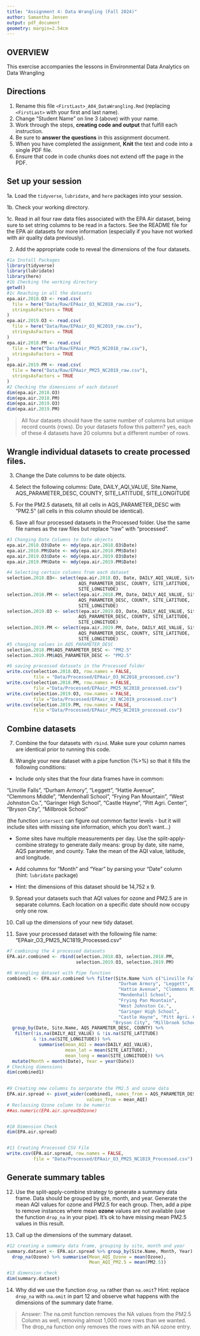 ```yaml
---
title: "Assignment 4: Data Wrangling (Fall 2024)"
author: Samantha Jensen
output: pdf_document
geometry: margin=2.54cm
---
```


## OVERVIEW

This exercise accompanies the lessons in Environmental Data Analytics on Data Wrangling 

## Directions

1. Rename this file `<FirstLast>_A04_DataWrangling.Rmd` (replacing `<FirstLast>` with your first and last name).
2. Change "Student Name" on line 3 (above) with your name.
3. Work through the steps, **creating code and output** that fulfill each instruction.
4. Be sure to **answer the questions** in this assignment document.
5. When you have completed the assignment, **Knit** the text and code into a single PDF file.
6. Ensure that code in code chunks does not extend off the page in the PDF.


## Set up your session 

1a. Load the `tidyverse`,  `lubridate`, and `here` packages into your session.

1b. Check your working directory.

1c. Read in all four raw data files associated with the EPA Air dataset, being sure to set string columns to be read in a factors. See the README file for the EPA air datasets for more information (especially if you have not worked with air quality data previously). 

2. Add the appropriate code to reveal the dimensions of the four datasets. 

```r
#1a Install Packages
library(tidyverse)
library(lubridate)
library(here)
#1b Checking the working directory 
getwd()
#1c Reaching in all the datasets
epa.air.2018.O3 <- read.csv(
  file = here("Data/Raw/EPAair_O3_NC2018_raw.csv"),
  stringsAsFactors = TRUE
)
epa.air.2019.O3 <- read.csv(
  file = here("Data/Raw/EPAair_O3_NC2019_raw.csv"),
  stringsAsFactors = TRUE
)
epa.air.2018.PM <- read.csv(
  file = here("Data/Raw/EPAair_PM25_NC2018_raw.csv"),
  stringsAsFactors = TRUE
)
epa.air.2019.PM <- read.csv(
  file = here("Data/Raw/EPAair_PM25_NC2019_raw.csv"),
  stringsAsFactors = TRUE
)
#2 Checking the dimensions of each dataset
dim(epa.air.2018.O3)
dim(epa.air.2018.PM)
dim(epa.air.2019.O3)
dim(epa.air.2019.PM)

```

>All four datasets should have the same number of columns but unique record counts (rows). Do your datasets follow this pattern?
yes, each of these 4 datasets have 20 columns but a different number of rows. 

## Wrangle individual datasets to create processed files.

3. Change the Date columns to be date objects.

4. Select the following columns: Date, DAILY_AQI_VALUE, Site.Name, AQS_PARAMETER_DESC, COUNTY, SITE_LATITUDE, SITE_LONGITUDE

5. For the PM2.5 datasets, fill all cells in AQS_PARAMETER_DESC with "PM2.5" (all cells in this column should be identical).

6. Save all four processed datasets in the Processed folder. Use the same file names as the raw files but replace "raw" with "processed".

```r
#3 Changing Date Columns to Date objects
epa.air.2018.O3$Date <- mdy(epa.air.2018.O3$Date)
epa.air.2018.PM$Date <- mdy(epa.air.2018.PM$Date)
epa.air.2019.O3$Date <- mdy(epa.air.2019.O3$Date)
epa.air.2019.PM$Date <- mdy(epa.air.2019.PM$Date)

#4 Selecting certain columns from each dataset
selection.2018.O3<- select(epa.air.2018.O3, Date, DAILY_AQI_VALUE, Site.Name, 
                           AQS_PARAMETER_DESC, COUNTY, SITE_LATITUDE,
                           SITE_LONGITUDE)
selection.2018.PM <- select(epa.air.2018.PM, Date, DAILY_AQI_VALUE, Site.Name, 
                           AQS_PARAMETER_DESC, COUNTY, SITE_LATITUDE,
                           SITE_LONGITUDE)
selection.2019.O3 <- select(epa.air.2019.O3, Date, DAILY_AQI_VALUE, Site.Name, 
                           AQS_PARAMETER_DESC, COUNTY, SITE_LATITUDE,
                           SITE_LONGITUDE)
selection.2019.PM <- select(epa.air.2019.PM, Date, DAILY_AQI_VALUE, Site.Name, 
                           AQS_PARAMETER_DESC, COUNTY, SITE_LATITUDE,
                           SITE_LONGITUDE)
#5 changing values in AQS_PARAMETER_DESC
selection.2018.PM$AQS_PARAMETER_DESC <- "PM2.5"
selection.2019.PM$AQS_PARAMETER_DESC <- "PM2.5"

#6 saving processed datasets in the Processed folder
write.csv(selection.2018.O3, row.names = FALSE,
          file = "Data/Processed/EPAair_O3_NC2018_processed.csv")
write.csv(selection.2018.PM, row.names = FALSE, 
          file ="Data/Processed/EPAair_PM25_NC2018_processed.csv")
write.csv(selection.2019.O3, row.names = FALSE, 
          file ="Data/Processed/EPAair_O3_NC2019_processed.csv")
write.csv(selection.2019.PM, row.names = FALSE, 
          file ="Data/Processed/EPAair_PM25_NC2019_processed.csv")
```


## Combine datasets

7. Combine the four datasets with `rbind`. Make sure your column names are identical prior to running this code.

8. Wrangle your new dataset with a pipe function (%>%) so that it fills the following conditions: 

  * Include only sites that the four data frames have in common:  
    
  "Linville Falls", "Durham Armory", "Leggett", "Hattie Avenue",  
  "Clemmons Middle", "Mendenhall School", "Frying Pan Mountain", 
  "West Johnston Co.", "Garinger High School", "Castle Hayne", 
  "Pitt Agri. Center", "Bryson City", "Millbrook School" 
  
  (the function `intersect` can figure out common factor levels - but it will include sites with missing site information, which you don't want...) 

  * Some sites have multiple measurements per day. Use the split-apply-combine strategy to generate daily means: group by date, site name, AQS parameter, and county. Take the mean of the AQI value, latitude, and longitude.
  
  * Add columns for "Month" and "Year" by parsing your "Date" column (hint: `lubridate` package)
  
  * Hint: the dimensions of this dataset should be 14,752 x 9.

9. Spread your datasets such that AQI values for ozone and PM2.5 are in separate columns. Each location on a specific date should now occupy only one row.

10. Call up the dimensions of your new tidy dataset.

11. Save your processed dataset with the following file name: "EPAair_O3_PM25_NC1819_Processed.csv"

```r
#7 combining the 4 processed datasets
EPA.air.combined <- rbind(selection.2018.O3, selection.2018.PM, 
                          selection.2019.O3, selection.2019.PM)

#8 Wrangling dataset with Pipe function 
combined1 <- EPA.air.combined %>% filter(Site.Name %in% c("Linville Falls",
                                          "Durham Armory", "Leggett",
                                          "Hattie Avenue", "Clemmons Middle", 
                                          "Mendenhall School", 
                                          "Frying Pan Mountain",
                                          "West Johnston Co.", 
                                          "Garinger High School", 
                                          "Castle Hayne", "Pitt Agri. Center", 
                                        "Bryson City", "Millbrook School" )) %>% 
  group_by(Date, Site.Name, AQS_PARAMETER_DESC, COUNTY) %>% 
   filter(!is.na(DAILY_AQI_VALUE) & !is.na(SITE_LATITUDE) 
          & !is.na(SITE_LONGITUDE)) %>% 
            summarise(mean_AQI = mean(DAILY_AQI_VALUE), 
                      mean_lat = mean(SITE_LATITUDE), 
                      mean_long = mean(SITE_LONGITUDE)) %>% 
  mutate(Month = month(Date), Year = year(Date))
# Checking dimensions 
dim(combined1)
  

#9 Creating new columns to serparate the PM2.5 and ozone data 
EPA.air.spread <- pivot_wider(combined1, names_from = AQS_PARAMETER_DESC, 
                              values_from = mean_AQI)
# Reclassing Ozone column to be numeric 
##as.numeric(EPA.air.spread$Ozone)


#10 Dimension Check 
dim(EPA.air.spread)


#11 Creating Processed CSV File 
write.csv(EPA.air.spread, row.names = FALSE, 
          file = "Data/Processed/EPAair_O3_PM25_NC1819_Processed.csv")

```


## Generate summary tables

12. Use the split-apply-combine strategy to generate a summary data frame. Data should be grouped by site, month, and year. Generate the mean AQI values for ozone and PM2.5 for each group. Then, add a pipe to remove instances where mean **ozone** values are not available (use the function `drop_na` in your pipe). It's ok to have missing mean PM2.5 values in this result. 

13. Call up the dimensions of the summary dataset.

```r

#12 creating a summary data frame, grouping by site, month and year
summary.dataset <- EPA.air.spread %>% group_by(Site.Name, Month, Year) %>% 
  drop_na(Ozone) %>% summarise(Mean_AQI_Ozone = mean(Ozone), 
                               Mean_AQI_PM2.5 = mean(PM2.5))

#13 dimension check 
dim(summary.dataset)

```

14. Why did we use the function `drop_na` rather than `na.omit`? Hint: replace `drop_na` with `na.omit` in part 12 and observe what happens with the dimensions of the summary date frame.

> Answer: The na.omit function removes the NA values from the PM2.5 Column as well, removing almost 1,000 more rows than we wanted. The drop_na function only removes the rows with an NA ozone entry. 

